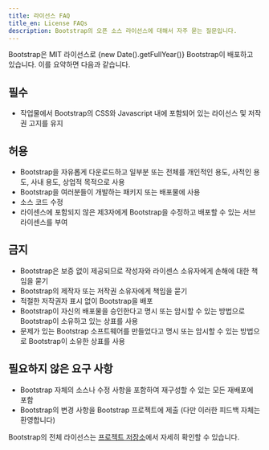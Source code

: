 ```yaml
---
title: 라이선스 FAQ
title_en: License FAQs
description: Bootstrap의 오픈 소스 라이선스에 대해서 자주 묻는 질문입니다.
---
```


Bootstrap은 MIT 라이선스로 {new Date().getFullYear()} Bootstrap이 배포하고 있습니다. 이를 요약하면 다음과 같습니다.

## 필수

- 작업물에서 Bootstrap의 CSS와 Javascript 내에 포함되어 있는 라이선스 및 저작권 고지를 유지

## 허용

- Bootstrap을 자유롭게 다운로드하고 일부분 또는 전체를 개인적인 용도, 사적인 용도, 사내 용도, 상업적 목적으로 사용
- Bootstrap을 여러분들이 개발하는 패키지 또는 배포물에 사용
- 소스 코드 수정
- 라이센스에 포함되지 않은 제3자에게 Bootstrap을 수정하고 배포할 수 있는 서브라이센스를 부여

## 금지

- Bootstrap은 보증 없이 제공되므로 작성자와 라이센스 소유자에게 손해에 대한 책임을 묻기
- Bootstrap의 제작자 또는 저작권 소유자에게 책임을 묻기
- 적절한 저작권자 표시 없이 Bootstrap을 배포
- Bootstrap이 자신의 배포물을 승인한다고 명시 또는 암시할 수 있는 방법으로 Bootstrap이 소유하고 있는 상표를 사용
- 문제가 있는 Bootstrap 소프트웨어를 만들었다고 명시 또는 암시할 수 있는 방법으로 Bootstrap이 소유한 상표를 사용

## 필요하지 않은 요구 사항

- Bootstrap 자체의 소스나 수정 사항을 포함하여 재구성할 수 있는 모든 재배포에 포함
- Bootstrap의 변경 사항을 Bootstrap 프로젝트에 제출 (다만 이러한 피드백 자체는 환영합니다)

Bootstrap의 전체 라이선스는 [프로젝트 저장소]([[config:repo]]/blob/v[[config:current_version]]/LICENSE)에서 자세히 확인할 수 있습니다.
